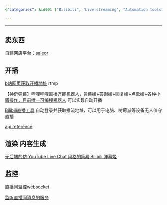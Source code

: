 ```yaml
---
{"categories": &id001 ["Bilibili", "Live streaming", "Automation tools", "Shop on Bilibili", "Content generation", "Monitoring", "Rendering"], "category": "Live Streaming", "date": "2022-11-04 03:24:35", "description": "This article explores various tools and techniques for automating Bilibili live streaming, including setting up an online store on the platform, strategies for starting live broadcasts, as well as options for content creation, monitoring, and rendering.", "tags": *id001, "title": "Bilibili直播Api 直播工具 自动直播 自动推流"}

---
```


------

## 卖东西

自建网店平台：[saleor](https://github.com/saleor/saleor)

## 开播

[b站网页获取开播地址](https://link.bilibili.com/p/center/index#/my-room/start-live) rtmp

[【神奇弹幕】哔哩哔哩直播万能机器人，弹幕姬+答谢姬+回复姬+点歌姬+各种小骚操作，目前唯一可编程机器人](https://github.com/iwxyi/Bilibili-MagicalDanmaku) 可以实现自动开播

[Bilibili直播工具](https://github.com/withsalt/BilibiliLiveTools) 自动登录并获取推流地址，可以用于电脑、树莓派等设备无人值守直播

[api reference](https://github.com/SocialSisterYi/bilibili-API-collect/blob/340646baf443db8f409d40495ce8fa363c52cbe5/live/manage.md)

## 渲染 内容生成

[无后端的仿 YouTube Live Chat 风格的简易 Bilibili 弹幕姬](https://github.com/Tsuk1ko/bilibili-live-chat)

## 监控

[直播间监控websocket](https://github.com/simon300000/bilibili-live-ws)

[监听直播间消息的服务](https://github.com/pandaGao/bilibili-live)

